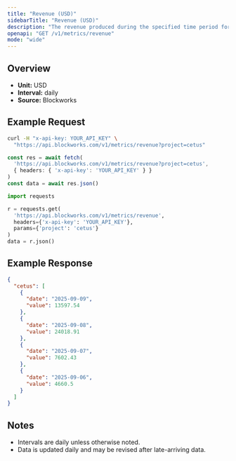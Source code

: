 ```yaml
---
title: "Revenue (USD)"
sidebarTitle: "Revenue (USD)"
description: "The revenue produced during the specified time period for given project."
openapi: "GET /v1/metrics/revenue"
mode: "wide"
---
```


## Overview

- **Unit:** USD
- **Interval:** daily
- **Source:** Blockworks

## Example Request

<CodeGroup>

```bash cURL
curl -H "x-api-key: YOUR_API_KEY" \
  "https://api.blockworks.com/v1/metrics/revenue?project=cetus"
```

```typescript TypeScript
const res = await fetch(
  'https://api.blockworks.com/v1/metrics/revenue?project=cetus',
  { headers: { 'x-api-key': 'YOUR_API_KEY' } }
)
const data = await res.json()
```

```python Python
import requests

r = requests.get(
  'https://api.blockworks.com/v1/metrics/revenue',
  headers={'x-api-key': 'YOUR_API_KEY'},
  params={'project': 'cetus'}
)
data = r.json()
```

</CodeGroup>

## Example Response

```json
{
  "cetus": [
    {
      "date": "2025-09-09",
      "value": 13597.54
    },
    {
      "date": "2025-09-08",
      "value": 24018.91
    },
    {
      "date": "2025-09-07",
      "value": 7602.43
    },
    {
      "date": "2025-09-06",
      "value": 4660.5
    }
  ]
}
```

## Notes
- Intervals are daily unless otherwise noted.
- Data is updated daily and may be revised after late-arriving data.